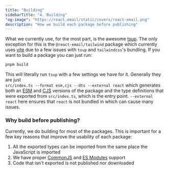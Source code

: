 ```yaml
---
title: "Building"
sidebarTitle: "4. Building"
"og:image": "https://react.email/static/covers/react-email.png"
description: "How we build each package before publishing"
---
```


What we currently use, for the most part, is the awesome
[tsup](https://github.com/egoist/tsup). The only exception for this is the
`@react-email/tailwind` package which currently uses
[vite](https://vitejs.dev/) due to a few issues with `tsup` and `tailwindcss`'s
bundling. If you want to build a package you can just run:

```bash package/* (ex: package/render)
pnpm build
```

This will literally run `tsup` with a few settings we have for it. Generally
they are just<br/> `src/index.ts --format esm,cjs --dts --external react` which
generates both an [ESM](https://nodejs.org/api/esm.html) and
[CJS](https://nodejs.org/docs/latest/api/modules.html) versions of the package
and the type definitions that were exported from `src/index.ts`, which is the
entry point. `--external react` here ensures that `react` is not bundled in
which can cause many issues.

### Why build before publishing?

Currently, we do building for most of the packages. This is important for a few
key reasons that improve the usability of each package:

1. All the exported types can be imported from the same place the JavaScript is
   imported
2. We have proper
   [CommonJS](https://nodejs.org/docs/latest/api/modules.html#modules-commonjs-modules)
   and [ES Modules](https://nodejs.org/api/esm.html#modules-ecmascript-modules)
   support
3. Code that isn't exported is not published nor downloaded
